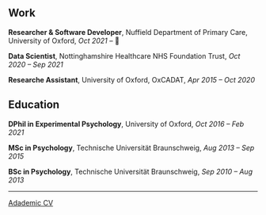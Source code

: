 ## Work

**Researcher & Software Developer**, Nuffield Department of Primary Care, University of Oxford, *Oct 2021 --* 🚀

**Data Scientist**, Nottinghamshire Healthcare NHS Foundation Trust, *Oct 2020 -- Sep 2021*

**Researche Assistant**, University of Oxford, OxCADAT, *Apr 2015 -- Oct 2020*

## Education

**DPhil in Experimental Psychology**, University of Oxford, *Oct 2016 -- Feb 2021*

**MSc in Psychology**, Technische Universität Braunschweig, *Aug 2013 -- Sep 2015*

**BSc in Psychology**, Technische Universität Braunschweig, *Sep 2010 -- Aug 2013*

---

[Adademic CV](cv/cv-milanwiedemann.pdf)
